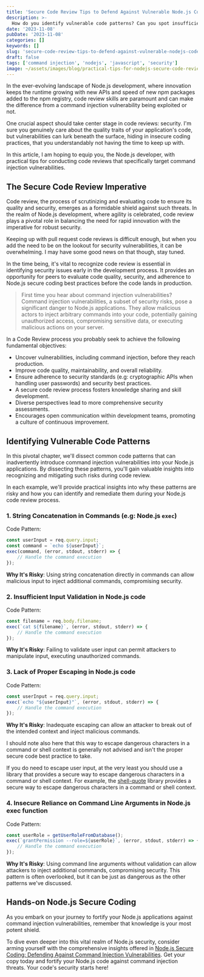 ```yaml
---
title: 'Secure Code Review Tips to Defend Against Vulnerable Node.js Code'
description: >-
  How do you identify vulnerable code patterns? Can you spot insufficient input validation? Enhance your Node.js development security with this guide to secure code review.
date: '2023-11-08'
pubDate: '2023-11-08'
categories: []
keywords: []
slug: 'secure-code-review-tips-to-defend-against-vulnerable-nodejs-code'
draft: false
tags: ['command injection', 'nodejs', 'javascript', 'security']
image: ~/assets/images/blog/practical-tips-for-nodejs-secure-code-review.png
---
```


In the ever-evolving landscape of Node.js development, where innovation keeps the runtime growing with new APIs and speed of new npm packages added to the npm registry, code review skills are paramount and can make the difference from a command injection vulnerability being exploited or not.

One crucial aspect should take center stage in code reviews: security. I'm sure you genuinely care about the quality traits of your application's code, but vulnerabilities can lurk beneath the surface, hiding in insecure coding practices, that you understandably not having the time to keep up with.

In this article, I am hoping to equip you, the Node.js developer, with practical tips for conducting code reviews that specifically target command injection vulnerabilities.

## The Secure Code Review Imperative

Code review, the process of scrutinizing and evaluating code to ensure its quality and security, emerges as a formidable shield against such threats. In the realm of Node.js development, where agility is celebrated, code review plays a pivotal role in balancing the need for rapid innovation with the imperative for robust security.

Keeping up with pull request code reviews is difficult enough, but when you add the need to be on the lookout for security vulnerabilities, it can be overwhelming. I may have some good news on that though, stay tuned.

In the time being, it's vital to recognize code review is essential in identifying security issues early in the development process. It provides an opportunity for peers to evaluate code quality, security, and adherence to Node.js secure coding best practices before the code lands in production.

> First time you hear about command injection vulnerabilities? Command injection vulnerabilities, a subset of security risks, pose a significant danger to Node.js applications. They allow malicious actors to inject arbitrary commands into your code, potentially gaining unauthorized access, compromising sensitive data, or executing malicious actions on your server.

In a Code Review process you probably seek to achieve the following fundamental objectives:

- Uncover vulnerabilities, including command injection, before they reach production.
- Improve code quality, maintainability, and overall reliability.
- Ensure adherence to security standards (e.g: cryptographic APIs when handling user passwords) and security best practices.
- A secure code review process fosters knowledge sharing and skill development.
- Diverse perspectives lead to more comprehensive security assessments.
- Encourages open communication within development teams, promoting a culture of continuous improvement.

## Identifying Vulnerable Code Patterns

In this pivotal chapter, we'll dissect common code patterns that can inadvertently introduce command injection vulnerabilities into your Node.js applications. By dissecting these patterns, you'll gain valuable insights into recognizing and mitigating such risks during code review.

In each example, we'll provide practical insights into why these patterns are risky and how you can identify and remediate them during your Node.js code review process.

### 1. String Concatenation in Commands (e.g: Node.js `exec`)

Code Pattern:

```js
const userInput = req.query.input;
const command = `echo ${userInput}`;
exec(command, (error, stdout, stderr) => {
	// Handle the command execution
});
```

**Why It's Risky**: Using string concatenation directly in commands can allow malicious input to inject additional commands, compromising security.

### 2. Insufficient Input Validation in Node.js code

Code Pattern:

```js
const filename = req.body.filename;
exec(`cat ${filename}`, (error, stdout, stderr) => {
	// Handle the command execution
});
```

**Why It's Risky**: Failing to validate user input can permit attackers to manipulate input, executing unauthorized commands.

<BlogCallToAction client:load />

### 3. Lack of Proper Escaping in Node.js code

Code Pattern:

```js
const userInput = req.query.input;
exec(`echo "${userInput}"`, (error, stdout, stderr) => {
	// Handle the command execution
});
```

**Why It's Risky**: Inadequate escaping can allow an attacker to break out of the intended context and inject malicious commands.

I should note also here that this way to escape dangerous characters in a command or shell context is generally not advised and isn't the proper secure code best practice to take.

If you do need to escape user input, at the very least you should use a library that provides a secure way to escape dangerous characters in a command or shell context. For example, the [shell-quote](https://snyk.io/advisor/npm-package/shell-quote) library provides a secure way to escape dangerous characters in a command or shell context.

### 4. Insecure Reliance on Command Line Arguments in Node.js exec function

Code Pattern:

```js
const userRole = getUserRoleFromDatabase();
exec(`grantPermission --role=${userRole}`, (error, stdout, stderr) => {
	// Handle the command execution
});
```

**Why It's Risky**: Using command line arguments without validation can allow attackers to inject additional commands, compromising security. This pattern is often overlooked, but it can be just as dangerous as the other patterns we've discussed.

## Hands-on Node.js Secure Coding

As you embark on your journey to fortify your Node.js applications against command injection vulnerabilities, remember that knowledge is your most potent shield.

To dive even deeper into this vital realm of Node.js security, consider arming yourself with the comprehensive insights offered in [Node.js Secure Coding: Defending Against Command Injection Vulnerabilities](https://www.nodejs-security.com). Get your copy today and fortify your Node.js code against command injection threats. Your code's security starts here!
